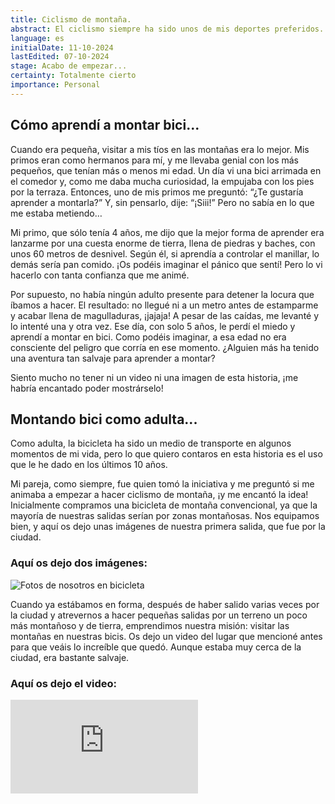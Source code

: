 ```yaml
---
title: Ciclismo de montaña.
abstract: El ciclismo siempre ha sido unos de mis deportes preferidos. Aprendí a montar bicicleta cuando era una niña y de una manera muy salvaje. Aqui os contaré de cómo fue que aprendí y muchas más historias en todo mi recorrido como ciclista.
language: es
initialDate: 11-10-2024
lastEdited: 07-10-2024
stage: Acabo de empezar...
certainty: Totalmente cierto
importance: Personal
---
```


## Cómo aprendí a montar bici...

Cuando era pequeña, visitar a mis tíos en las montañas era lo mejor. Mis primos eran como hermanos para mí, y me llevaba genial con los más pequeños, que tenían más o menos mi edad. Un día vi una bici arrimada en el comedor y, como me daba mucha curiosidad, la empujaba con los pies por la terraza. Entonces, uno de mis primos me preguntó: “¿Te gustaría aprender a montarla?” Y, sin pensarlo, dije: “¡Siii!” Pero no sabía en lo que me estaba metiendo…

Mi primo, que sólo tenía 4 años, me dijo que la mejor forma de aprender era lanzarme por una cuesta enorme de tierra, llena de piedras y baches, con unos 60 metros de desnivel. Según él, si aprendía a controlar el manillar, lo demás sería pan comido. ¡Os podéis imaginar el pánico que sentí! Pero lo vi hacerlo con tanta confianza que me animé.

Por supuesto, no había ningún adulto presente para detener la locura que íbamos a hacer. El resultado: no llegué ni a un metro antes de estamparme y acabar llena de magulladuras, ¡jajaja! A pesar de las caídas, me levanté y lo intenté una y otra vez. Ese día, con solo 5 años, le perdí el miedo y aprendí a montar en bici. Como podéis imaginar, a esa edad no era consciente del peligro que corría en ese momento. ¿Alguien más ha tenido una aventura tan salvaje para aprender a montar?

Siento mucho no tener ni un video ni una imagen de esta historia, ¡me habría encantado poder mostrárselo!

## Montando bici como adulta...

Como adulta, la bicicleta ha sido un medio de transporte en algunos momentos de mi vida, pero lo que quiero contaros en esta historia es el uso que le he dado en los últimos 10 años.

Mi pareja, como siempre, fue quien tomó la iniciativa y me preguntó si me animaba a empezar a hacer ciclismo de montaña, ¡y me encantó la idea! Inicialmente compramos una bicicleta de montaña convencional, ya que la mayoría de nuestras salidas serían por zonas montañosas. Nos equipamos bien, y aquí os dejo unas imágenes de nuestra primera salida, que fue por la ciudad.

### **Aquí os dejo dos imágenes:**

![Fotos de nosotros en bicicleta](/imagenes/blog/bici/mountain-bike-1.jpg)

Cuando ya estábamos en forma, después de haber salido varias veces por la ciudad y atrevernos a hacer pequeñas salidas por un terreno un poco más montañoso y de tierra, emprendimos nuestra misión: visitar las montañas en nuestras bicis. Os dejo un video del lugar que mencioné antes para que veáis lo increíble que quedó. Aunque estaba muy cerca de la ciudad, era bastante salvaje.

### **Aquí os dejo el video:**

<iframe
  class="yt-embeded"
  src="https://www.youtube-nocookie.com/embed/uXJNvDVLgvc?si=8Be_kcDGtScMvfhe"
  title="YouTube video player"
  frameborder="0"
  allow="accelerometer; clipboard-write; encrypted-media; gyroscope; picture-in-picture; web-share"
  referrerpolicy="strict-origin-when-cross-origin"
  allowfullscreen
></iframe>
